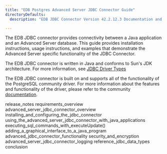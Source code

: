 ```yaml
---
title: "EDB Postgres Advanced Server JDBC Connector Guide"
directoryDefaults:
  description: "EDB JDBC Connector Version 42.2.12.3 Documentation and release notes."

---
```


The EDB JDBC connector provides connectivity between a Java application and an Advanced Server database. This guide provides installation instructions, usage instructions, and examples that demonstrate the Advanced Server specific functionality of the JDBC Connector.

The EDB JDBC connector is written in Java and conforms to Sun's JDK architecture. For more information, see [JDBC Driver Types](03_advanced_server_jdbc_connector_overview/#jdbc-driver-types)

The EDB JDBC connector is built on and supports all of the functionality of the PostgreSQL community driver. For more information about the features and functionality of the driver, please refer to the community [documentation](https://jdbc.postgresql.org/documentation/head/index.html).

<div class="toctree" maxdepth="3">

release_notes requirements_overview advanced_server_jdbc_connector_overview installing_and_configuring_the_jdbc_connector using_the_advanced_server_jdbc_connector_with_java_applications executing_sql_commands_with_executeUpdate() adding_a_graphical_interface_to_a_java_program advanced_jdbc_connector_functionality security_and_encryption advanced_server_jdbc_connector_logging reference_jdbc_data_types conclusion

</div>
